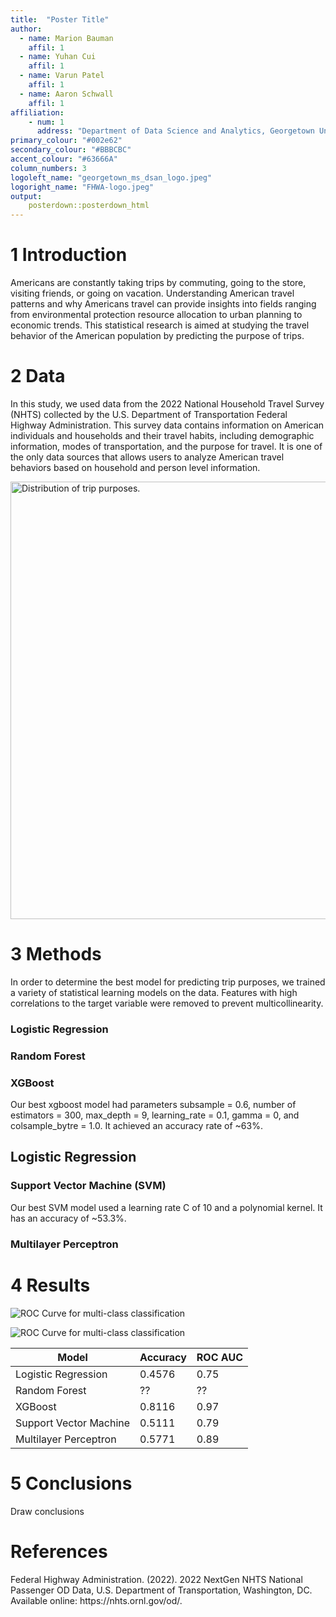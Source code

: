 ```yaml
---
title:  "Poster Title"
author:
  - name: Marion Bauman
    affil: 1
  - name: Yuhan Cui
    affil: 1
  - name: Varun Patel
    affil: 1
  - name: Aaron Schwall
    affil: 1
affiliation:
    - num: 1
      address: "Department of Data Science and Analytics, Georgetown University"
primary_colour: "#002e62"
secondary_colour: "#BBBCBC"
accent_colour: "#63666A"
column_numbers: 3
logoleft_name: "georgetown_ms_dsan_logo.jpeg"
logoright_name: "FHWA-logo.jpeg"
output:
    posterdown::posterdown_html
---
```


# 1 Introduction

Americans are constantly taking trips by commuting, going to the store, visiting friends, or going on vacation. Understanding American travel patterns and why Americans travel can provide insights into fields ranging from environmental protection resource allocation to urban planning to economic trends. This statistical research is aimed at studying the travel behavior of the American population by predicting the purpose of trips.

# 2 Data

In this study, we used data from the 2022 National Household Travel Survey (NHTS) collected by the U.S. Department of Transportation Federal Highway Administration. This survey data contains information on American individuals and households and their travel habits, including demographic information, modes of transportation, and the purpose for travel. It is one of the only data sources that allows users to analyze American travel behaviors based on household and person level information. 

<img src="trip-purpose-distribution.png" width="1200" height="700" alt="Distribution of trip purposes.">

# 3 Methods

In order to determine the best model for predicting trip purposes, we trained a variety of statistical learning models on the data. Features with high correlations to the target variable were removed to prevent multicollinearity.

### Logistic Regression

### Random Forest

### XGBoost

Our best xgboost model had parameters subsample = 0.6, number of estimators = 300, max_depth = 9, learning_rate = 0.1, gamma = 0, and colsample_bytre = 1.0. It achieved an accuracy rate of ~63%.

## Logistic Regression

### Support Vector Machine (SVM)

Our best SVM model used a learning rate C of 10 and a polynomial kernel. It has an accuracy of ~53.3%.

### Multilayer Perceptron

# 4 Results

<img src="model-performance-by-class.png" alt="ROC Curve for multi-class classification">

<img src="roc-auc.png" alt="ROC Curve for multi-class classification">

| Model | Accuracy | ROC AUC |
|-------|----------|---------|
| Logistic Regression | 0.4576 | 0.75 |
| Random Forest | ?? | ?? |
| XGBoost | 0.8116 | 0.97 |
| Support Vector Machine | 0.5111 | 0.79 |
| Multilayer Perceptron | 0.5771 | 0.89 |

# 5 Conclusions

Draw conclusions

# References

Federal Highway Administration. (2022). 2022 NextGen NHTS National Passenger OD Data, U.S. Department of Transportation, Washington, DC. Available online: https://nhts.ornl.gov/od/.



